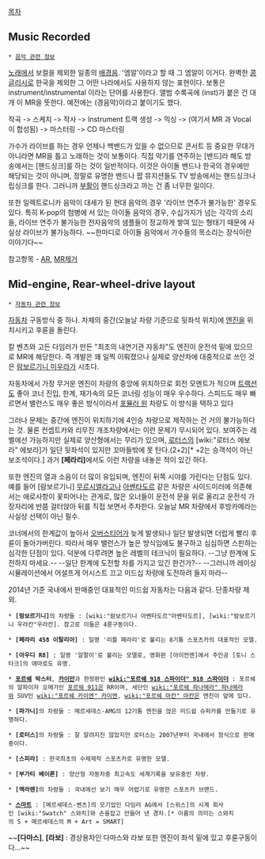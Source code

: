 [[목차]]
== Music Recorded ==
 * [[음악 관련 정보]]

[[노래]]에서 보컬을 제외한 일종의 [[배경음]]. '엠알'이라고 할 때 그 엠알이 이거다. 완벽한 [[콩글리시]]로 한국을 제외한 그 어떤 나라에서도 사용하지 않는 표현이다. 보통은 instrument/instrumental 이라는 단어를 사용한다. 앨범 수록곡에 (inst)가 붙은 건 대개 이 MR을 뜻한다. 예전에는 (경음악)이라고 붙이기도 했다.

작곡 -> 스케치 -> 작사 -> Instrument 트랙 생성 -> 믹싱 -> (여기서 MR 과 Vocal 이 합성됨) -> 마스터링 -> CD 마스터링

가수가 라이브를 하는 경우 언제나 백밴드가 있을 수 없으므로 콘서트 등 중요한 무대가 아니라면 MR을 틀고 노래하는 것이 보통이다. 직접 악기를 연주하는 [밴드]라 해도 방송에서는 [핸드싱크]를 하는 것이 일반적이다. 이것은 아이돌 밴드나 한국의 경우에만 해당되는 것이 아니며, 정말로 유명한 밴드나 팝 뮤지션들도 TV 방송에서는 핸드싱크나 립싱크를 한다. 그러니까 [[부활]]이 핸드싱크라고 까는 건 좀 너무한 일이다.

또한 일렉트로니카 음악이 대세가 된 현대 음악의 경우 '라이브 연주가 불가능한' 경우도 있다. 특히 K-pop의 첨병에 서 있는 아이돌 음악의 경우, 수십가지가 넘는 각각의 소리들, 라이브 연주가 불가능한 전자음악의 샘플들이 정교하게 쌓여 있는 형태기 때문에 사실상 라이브가 불가능하다. ~~한마디로 아이돌 음악에서 가수들의 목소리는 장식이란 이야기다~~

참고항목 - [[AR]], [[MR제거]]

== Mid-engine, Rear-wheel-drive layout ==
 * [[자동차 관련 정보]]
[[자동차]] 구동방식 중 하나. 차체의 중간(오늘날 차량 기준으로 뒷좌석 위치)에 [[엔진]]을 위치시키고 후륜을 돌린다.

칼 벤츠와 고든 다임러가 만든 "최초의 내연기관 자동차"도 엔진이 운전석 밑에 있으므로 MR에 해당한다. 즉 개발은 꽤 일찍 이뤄졌으나 실제로 양산차에 대중적으로 쓰인 것은 [[람보르기니 미우라]]가 시초다. 

자동차에서 가장 무거운 엔진이 차량의 중앙에 위치하므로 회전 모멘트가 적으며 [[트랙션]]도 좋아 코너 진입, 한계, 재가속의 모든 코너링 성능이 매우 우수하다. 스피드도 매우 빠르면서 밸런스도 매우 좋은 방식이라서 [[포뮬러 원]] 차량도 이 방식을 택하고 있다

그러나 문제는 중간에 엔진이 위치하기에 4인승 차량으로 제작하는 건 거의 불가능하다는 것. 물론 컨셉트카와 리무진 개조차량에서는 이런 문제가 무시되어 있다. 보여주는 레벨에선 가능하지만 실제로 양산형에서는 무리가 있으며, [[로터스]]의 [wiki:"로터스 에보라" 에보라]가 일단 뒷좌석이 있지만 꼬마들밖에 못 탄다.(2+2)[* +2는 승객석이 아닌 보조석이다.] 과거 '''[페라리]'''에서도 이런 차량을 내놓은 적이 있긴 하다.

또한 엔진의 열과 소음이 더 많이 유입되며, 엔진이 뒤쪽 시야를 가린다는 단점도 있다. 예를 들어 [람보르기니] [[무르시엘라고]]나 [[아벤타도르]] 같은 차량은 사이드미러에 의존해서는 애로사항이 꽃피어나는 관게로, 많은 오너들이 운전석 문을 위로 올리고 운전석 가장자리에 반쯤 걸터앉아 뒤를 직접 보면서 주차한다. 오늘날 MR 차량에서 후방카메라는 사실상 선택이 아닌 필수.

코너에서의 한계값이 높아서 [[오버스티어]]가 늦게 발생되나 일단 발생되면 더럽게 빨리 후륜이 돌아가버린다. 따라서 매우 밸런스가 높은 방식임에도 불구하고 심심하면 스핀하는 심각한 단점이 있다. 덕분에 다루려면 높은 레벨의 테크닉이 필요하다. --그냥 한계에 도전하지 마세요.-- --일단 한계에 도전할 차를 가지고 있긴 한건가?-- --그러니까 레이싱 시뮬레이션에서 어설프게 어시스트 끄고 미드십 차량에 도전하려 들지 마라--

2014년 기준 국내에서 판매중인 대표적인 미드쉽 자동차는 다음과 같다. 단종차량 제외.

 * '''[람보르기니]'''의 차량들 : [wiki:"람보르기니 아벤타도르"아벤타도르], [wiki:"람보르기니 우라칸"우라칸]. 참고로 이들은 4륜구동이다. 

 * '''[페라리 458 이탈리아]''' : 일명 '리틀 페라리'로 불리는 8기통 스포츠카의 대표적인 모델.

 * '''[아우디 R8]''' : 일명 '알팔이'로 불리는 모델로, 영화판 [아이언맨]에서 주인공 [토니 스타크]의 애마로도 유명. 

 * '''[[포르쉐]] 박스터''', '''[[카이만]]'''과 한정판인 '''[[wiki:"포르쉐 918 스파이더" 918 스파이더]]''' : 포르쉐의 알파이자 오메가인 [[포르쉐 911]]은 RR이며, 세단인 [[wiki:"포르쉐 파나메라" 파나메라]]와 SUV인 [[wiki:"포르쉐 카이엔" 카이엔]], [[wiki:"포르쉐 마칸" 마칸]]은 엔진이 앞에 있다. 

 * '''[파가니]'''의 차량들 : 메르세데스-AMG의 12기통 엔진을 얹은 미드쉽 슈퍼카를 만들기로 유명하다. 

 * '''[로터스]'''의 차량들 : 잘 알려지진 않았지만 로터스는 2007년부터 국내에서 정식으로 판매중이다.

 * '''[스피라]''' : 한국최초의 수제제작 스포츠카로 유명한 모델.

 * '''[부가티 베이론]''' : 양산형 자동차중 최고속도 세계기록을 보유중인 차량.

 * '''[맥라렌]'''의 차량들 : 국내에선 보기 매우 어렵기로 유명한 스포츠카 브랜드.

 * '''[[스마트(자동차)|스마트]]''' : [메르세데스-벤츠]의 모기업인 다임러 AG에서 [스위스]의 시계 회사인 [wiki:"Swatch" 스와치]와 손을잡고 만들어 낸 경차.[* 이름의 의미는 스와치의 S + 메르세데스의 M + Art = SMART]

~~'''[다마스]''', '''[라보]''' : 경상용차인 다마스와 라보 또한 엔진이 좌석 밑에 있고 후륜구동이다...~~
